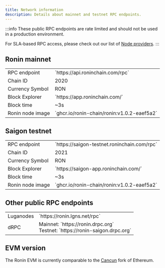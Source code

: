 ```yaml
---
title: Network information
description: Details about mainnet and testnet RPC endpoints.
---
```


:::info
These public RPC endpoints are rate limited and should not be used in a production environment.

For SLA-based RPC access, please check out our list of [Node providers](/developers/tools/node-providers).
:::

## Ronin mainnet

<table>
<tbody>
<tr><td>RPC endpoint</td><td style={{width: "430px"}}>`https://api.roninchain.com/rpc`</td></tr>
<tr><td>Chain ID</td><td>2020</td></tr>
<tr><td>Currency Symbol</td><td>RON</td></tr>
<tr><td>Block Explorer</td><td>`https://app.roninchain.com/`</td></tr>
<tr><td>Block time</td><td>~3s</td></tr>
<tr><td>Ronin node image</td><td>`ghcr.io/ronin-chain/ronin:v1.0.2-eaef5a2`</td></tr>
</tbody>
</table>

## Saigon testnet

<table style={{margin:"0 0 50px 0"}}>
<tbody>
<tr><td>RPC endpoint</td><td style={{width: "430px"}}>`https://saigon-testnet.roninchain.com/rpc`</td></tr>
<tr><td>Chain ID</td><td>2021</td></tr>
<tr><td>Currency Symbol</td><td>RON</td></tr>
<tr><td>Block Explorer</td><td>`https://saigon-app.roninchain.com/`</td></tr>
<tr><td>Block time</td><td>~3s</td></tr>
<tr><td>Ronin node image</td><td>`ghcr.io/ronin-chain/ronin:v1.0.2-eaef5a2`</td></tr>
</tbody>
</table>

## Other public RPC endpoints

<table style={{margin:"0 0 50px 0"}}>
<tbody>
<tr><td>Luganodes</td><td>`https://ronin.lgns.net/rpc`</td></tr>
<tr><td>dRPC</td><td>Mainnet: `https://ronin.drpc.org`<br/> Testnet: `https://ronin-saigon.drpc.org`</td></tr>
</tbody>
</table>

## EVM version

The Ronin EVM is currently comparable to the [Cancun](https://github.com/ronin-chain/REPs/blob/main/REP-0021/REP-0021.md) fork of Ethereum.

